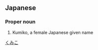 ==Japanese==
{{ja-kanjitab|句|実|子}}

===Proper noun===
{{ja-pos|proper|くみこ}}

# Kumiko, a female Japanese given name

[[Category:Japanese female given names|くみこ]]